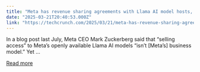 ```yaml
---
title: "Meta has revenue sharing agreements with Llama AI model hosts, filing reveals"
date: "2025-03-21T20:40:53.000Z"
link: "https://techcrunch.com/2025/03/21/meta-has-revenue-sharing-agreements-with-llama-ai-model-hosts-filing-reveals/"
---
```


In a blog post last July, Meta CEO Mark Zuckerberg said that &#8220;selling access&#8221; to Meta&#8217;s openly available Llama AI models &#8220;isn&#8217;t [Meta&#8217;s] business model.&#8221; Yet ...

[Read more](https://techcrunch.com/2025/03/21/meta-has-revenue-sharing-agreements-with-llama-ai-model-hosts-filing-reveals/)
